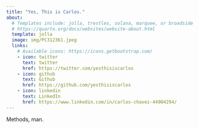 ```yaml
---
title: "Yes, This is Carlos."
about:
  # Templates include: jolla, trestles, solana, marquee, or broadside
  # https://quarto.org/docs/websites/website-about.html
  template: jolla
  image: img/PC312361.jpeg
  links:
    # Available icons: https://icons.getbootstrap.com/
    - icon: twitter
      text: twitter
      href: https://twitter.com/yesthisiscarlos
    - icon: github
      text: Github
      href: https://github.com/yesthisiscarlos
    - icon: linkedin
      text: LinkedIn
      href: https://www.linkedin.com/in/carlos-chavez-44904294/
---
```


Methods, man.
